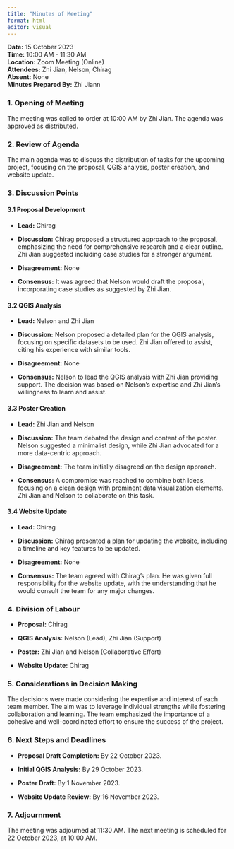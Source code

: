 ```yaml
---
title: "Minutes of Meeting"
format: html
editor: visual
---
```


**Date:** 15 October 2023\
**Time:** 10:00 AM - 11:30 AM\
**Location:** Zoom Meeting (Online)\
**Attendees:** Zhi Jian, Nelson, Chirag\
**Absent:** None\
**Minutes Prepared By:** Zhi Jiann

### **1. Opening of Meeting**

The meeting was called to order at 10:00 AM by Zhi Jian. The agenda was approved as distributed.

### **2. Review of Agenda**

The main agenda was to discuss the distribution of tasks for the upcoming project, focusing on the proposal, QGIS analysis, poster creation, and website update.

### **3. Discussion Points**

#### **3.1 Proposal Development**

-   **Lead:** Chirag

-   **Discussion:** Chirag proposed a structured approach to the proposal, emphasizing the need for comprehensive research and a clear outline. Zhi Jian suggested including case studies for a stronger argument.

-   **Disagreement:** None

-   **Consensus:** It was agreed that Nelson would draft the proposal, incorporating case studies as suggested by Zhi Jian.

#### **3.2 QGIS Analysis**

-   **Lead:** Nelson and Zhi Jian

-   **Discussion:** Nelson proposed a detailed plan for the QGIS analysis, focusing on specific datasets to be used. Zhi Jian offered to assist, citing his experience with similar tools.

-   **Disagreement:** None

-   **Consensus:** Nelson to lead the QGIS analysis with Zhi Jian providing support. The decision was based on Nelson's expertise and Zhi Jian's willingness to learn and assist.

#### **3.3 Poster Creation**

-   **Lead:** Zhi Jian and Nelson

-   **Discussion:** The team debated the design and content of the poster. Nelson suggested a minimalist design, while Zhi Jian advocated for a more data-centric approach.

-   **Disagreement:** The team initially disagreed on the design approach.

-   **Consensus:** A compromise was reached to combine both ideas, focusing on a clean design with prominent data visualization elements. Zhi Jian and Nelson to collaborate on this task.

#### **3.4 Website Update**

-   **Lead:** Chirag

-   **Discussion:** Chirag presented a plan for updating the website, including a timeline and key features to be updated.

-   **Disagreement:** None

-   **Consensus:** The team agreed with Chirag's plan. He was given full responsibility for the website update, with the understanding that he would consult the team for any major changes.

### **4. Division of Labour**

-   **Proposal:** Chirag

-   **QGIS Analysis:** Nelson (Lead), Zhi Jian (Support)

-   **Poster:** Zhi Jian and Nelson (Collaborative Effort)

-   **Website Update:** Chirag

### **5. Considerations in Decision Making**

The decisions were made considering the expertise and interest of each team member. The aim was to leverage individual strengths while fostering collaboration and learning. The team emphasized the importance of a cohesive and well-coordinated effort to ensure the success of the project.

### **6. Next Steps and Deadlines**

-   **Proposal Draft Completion:** By 22 October 2023.

-   **Initial QGIS Analysis:** By 29 October 2023.

-   **Poster Draft:** By 1 November 2023.

-   **Website Update Review:** By 16 November 2023.

### **7. Adjournment**

The meeting was adjourned at 11:30 AM. The next meeting is scheduled for 22 October 2023, at 10:00 AM.
